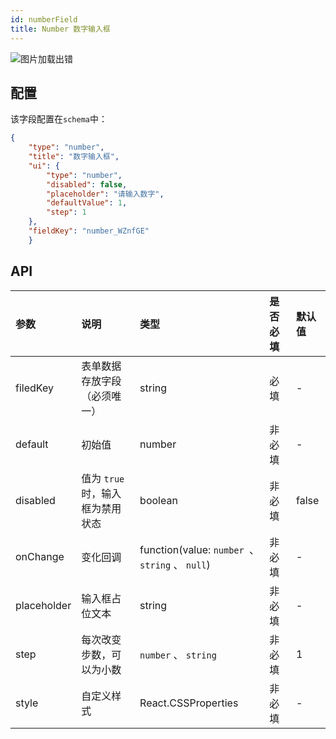 ```yaml
---
id: numberField
title: Number 数字输入框
---
```



<img  class='picture' src='https://storage.360buyimg.com/imgtools/3993d64efc-85bf30b0-4cf9-11ec-ba01-fb2536faa70c.png' alt="图片加载出错"/>

## 配置
该字段配置在`schema`中：

```json title="schema" {12,13,14}
{
    "type": "number",
    "title": "数字输入框",
    "ui": {
        "type": "number",
        "disabled": false,
        "placeholder": "请输入数字",
        "defaultValue": 1,
        "step": 1
    },
    "fieldKey": "number_WZnfGE"
    }
```

## API
| 参数        | 说明     | 类型     |  是否必填 | 默认值 |
|:-----------|:--------------------------------------------------------------|:--------|:---|:---|
| filedKey      | 表单数据存放字段（必须唯一）| string   | 必填 | - |
| default      | 初始值 | number | 非必填 | - |
| disabled      | 值为 `true` 时，输入框为禁用状态 | boolean   | 非必填 | false |
| onChange      | 变化回调 | function(value: `number `、 `string` 、 `null`)   |  非必填 | - |
| placeholder      | 输入框占位文本 | string   | 非必填 | - |
| step      | 每次改变步数，可以为小数 | `number` 、 `string` | 非必填 | 1 |
| style      | 自定义样式 | React.CSSProperties | 非必填 | - |




